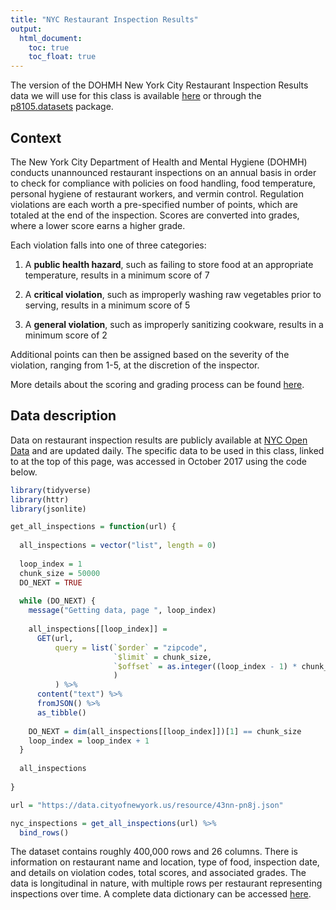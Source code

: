 ```yaml
---
title: "NYC Restaurant Inspection Results"
output:
  html_document: 
    toc: true
    toc_float: true
---
```


The version of the DOHMH New York City Restaurant Inspection Results data we will use for this class is available [here](./data/DOHMH_New_York_City_Restaurant_Inspection_Results.csv.zip) or through the [p8105.datasets](https://github.com/P8105/p8105.datasets) package.


## Context

The New York City Department of Health and Mental Hygiene (DOHMH) conducts unannounced restaurant inspections on an annual basis in order to check for compliance with policies on food handling, food temperature, personal hygiene of restaurant workers, and vermin control. Regulation violations are each worth a pre-specified number of points, which are totaled at the end of the inspection. Scores are converted into grades, where a lower score earns a higher grade. 

Each violation falls into one of three categories:

1. A **public health hazard**, such as failing to store food at an appropriate temperature, results in a minimum score of 7

2. A **critical violation**, such as improperly washing raw vegetables prior to serving, results in a minimum score of 5

3. A **general violation**, such as improperly sanitizing cookware, results in a minimum score of 2

Additional points can then be assigned based on the severity of the violation, ranging from 1-5, at the discretion of the inspector.

More details about the scoring and grading process can be found [here](http://www1.nyc.gov/assets/doh/downloads/pdf/rii/how-we-score-grade.pdf).


## Data description

Data on restaurant inspection results are publicly available at [NYC Open Data](https://dev.socrata.com/foundry/data.cityofnewyork.us/43nn-pn8j) and are updated daily. The specific data to be used in this class, linked to at the top of this page, was accessed in October 2017 using the code below.

```r
library(tidyverse)
library(httr)
library(jsonlite)

get_all_inspections = function(url) {
  
  all_inspections = vector("list", length = 0)
  
  loop_index = 1
  chunk_size = 50000
  DO_NEXT = TRUE
  
  while (DO_NEXT) {
    message("Getting data, page ", loop_index)
    
    all_inspections[[loop_index]] = 
      GET(url,
          query = list(`$order` = "zipcode",
                       `$limit` = chunk_size,
                       `$offset` = as.integer((loop_index - 1) * chunk_size)
                       )
          ) %>%
      content("text") %>%
      fromJSON() %>%
      as_tibble()
    
    DO_NEXT = dim(all_inspections[[loop_index]])[1] == chunk_size
    loop_index = loop_index + 1
  }
  
  all_inspections
  
}

url = "https://data.cityofnewyork.us/resource/43nn-pn8j.json"

nyc_inspections = get_all_inspections(url) %>%
  bind_rows() 
```

The dataset contains roughly 400,000 rows and 26 columns. There is information on restaurant name and location, type of food, inspection date, and details on violation codes, total scores, and associated grades. The data is longitudinal in nature, with multiple rows per restaurant representing inspections over time. A complete data dictionary can be accessed [here](./data/Restaurant_Inspection_Open_Data_Dictionary_082214.xlsx).



